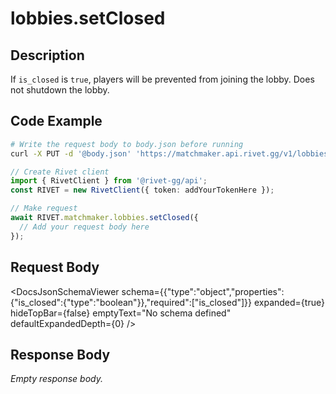 

# lobbies.setClosed

## Description

If `is_closed` is `true`, players will be prevented from joining the lobby.
Does not shutdown the lobby.



## Code Example

<CodeGroup title='Request' tag='PUT' label='https://matchmaker.api.rivet.gg/v1/lobbies/closed'>

```bash {{ title: 'cURL' }}
# Write the request body to body.json before running
curl -X PUT -d '@body.json' 'https://matchmaker.api.rivet.gg/v1/lobbies/closed'
```

```ts
// Create Rivet client
import { RivetClient } from '@rivet-gg/api';
const RIVET = new RivetClient({ token: addYourTokenHere });

// Make request
await RIVET.matchmaker.lobbies.setClosed({
  // Add your request body here
});
```

</CodeGroup>


## Request Body

<DocsJsonSchemaViewer
  schema={{"type":"object","properties":{"is_closed":{"type":"boolean"}},"required":["is_closed"]}}
  expanded={true}
  hideTopBar={false}
  emptyText="No schema defined"
  defaultExpandedDepth={0}
/>


## Response Body

_Empty response body._
